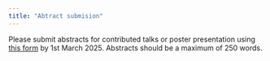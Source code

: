```yaml
---
title: "Abtract submision"
---
```


Please submit abstracts for contributed talks or poster presentation using [this form](https://forms.office.com/Pages/ResponsePage.aspx?id=KVxybjp2UE-B8i4lTwEzyJqR-CXnEDNJstG6HYmoV49UMzM3NFJOMUg5QVpXVUhZSEVLMVZUMDZESy4u) by 1st March 2025. Abstracts should be a maximum of 250 words.